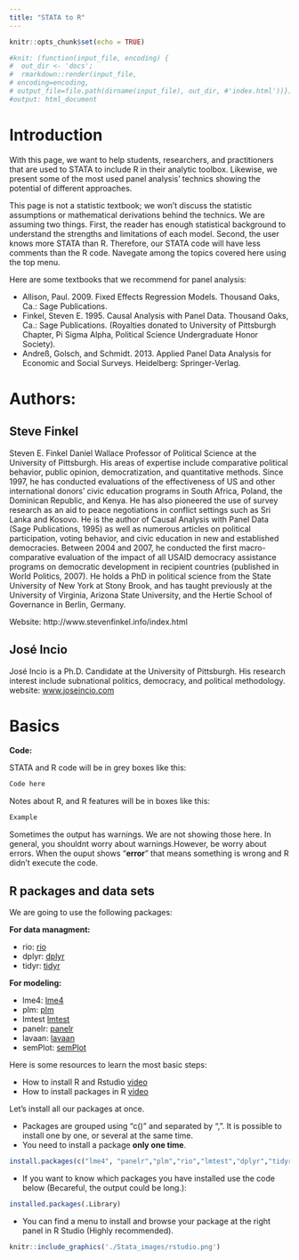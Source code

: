 ```yaml
---
title: "STATA to R"
---
```


```r
knitr::opts_chunk$set(echo = TRUE)
```

```r
#knit: (function(input_file, encoding) {
#  out_dir <- 'docs';
#  rmarkdown::render(input_file,
# encoding=encoding,
# output_file=file.path(dirname(input_file), out_dir, #'index.html'))})
#output: html_document
```

# Introduction <a name="introduction"></a>

With this page, we want to help students, researchers, and practitioners that are used to STATA to include R in their analytic toolbox. Likewise, we present some of the most used panel analysis' technics showing the potential of different approaches. 

This page is not a statistic textbook; we won't discuss the statistic assumptions or mathematical derivations behind the technics. We are assuming two things. First, the reader has enough statistical background to understand the strengths and limitations of each model. Second, the user knows more STATA than R. Therefore, our STATA code will have less comments than the R code. Navegate among the topics covered here using the top menu. 

Here are some textbooks that we recommend for panel analysis: 

  - Allison, Paul. 2009. Fixed Effects Regression Models. Thousand Oaks, Ca.: Sage Publications.
  - Finkel, Steven E. 1995. Causal Analysis with Panel Data. Thousand Oaks, Ca.: Sage Publications. (Royalties donated to University of Pittsburgh Chapter, Pi Sigma Alpha, Political Science Undergraduate Honor Society).
  - Andreß, Golsch, and Schmidt. 2013. Applied Panel Data Analysis for Economic and Social Surveys. Heidelberg: Springer-Verlag.
  
# Authors: 

## Steve Finkel

Steven E. Finkel Daniel Wallace Professor of Political Science at the University of Pittsburgh. His areas of expertise include comparative political behavior, public opinion, democratization, and quantitative methods. Since 1997, he has conducted evaluations of the effectiveness of US and other international donors' civic education programs in South Africa, Poland, the Dominican Republic, and Kenya. He has also pioneered the use of survey research as an aid to peace negotiations in conflict settings such as Sri Lanka and Kosovo. He is the author of Causal Analysis with Panel Data (Sage Publications, 1995) as well as numerous articles on political participation, voting behavior, and civic education in new and established democracies. Between 2004 and 2007, he conducted the first macro-comparative evaluation of the impact of all USAID democracy assistance programs on democratic development in recipient countries (published in World Politics, 2007). He holds a PhD in political science from the State University of New York at Stony Brook, and has taught previously at the University of Virginia, Arizona State University, and the Hertie School of Governance in Berlin, Germany.

Website: http://www.stevenfinkel.info/index.html

## José Incio

José Incio is a Ph.D. Candidate at the University of Pittsburgh. His research interest include subnational politics, democracy, and political methodology.
website: [www.joseincio.com](www.joseincio.com)


# Basics

**Code:** 

STATA and R code will be in grey boxes like this: 

```r
Code here 
```

Notes about R, and R features will be in boxes like this:

```r
Example
```

Sometimes the output has warnings. We are not showing those here. In general, you shouldnt worry about warnings.However, be worry about errors. When the ouput shows "**error**" that means something is wrong and R didn't execute the code. 

## R packages and data sets <a name="packages"></a>

We are going to use the following packages: 

**For data managment: **

- rio: [rio](https://cran.r-project.org/web/packages/rio/index.html "rio package")
- dplyr: [dplyr](https://cran.r-project.org/web/packages/dplyr/dplyr.pdf "dplyr package")
- tidyr: [tidyr](https://cran.r-project.org/web/packages/tidyr/index.html "dplyr package")

**For modeling: **

- lme4: [lme4](https://cran.r-project.org/web/packages/lme4/lme4.pdf "lme4 package")
- plm: [plm](https://cran.r-project.org/web/packages/plm/plm.pdf "plm package")
- lmtest [lmtest](https://cran.r-project.org/web/packages/lmtest/index.html "lmtest")
- panelr: [panelr](https://cran.r-project.org/web/packages/panelr/index.html "panelr package")
- lavaan: [lavaan](https://cran.r-project.org/web/packages/lavann/index.html "lavann package")
- semPlot: [semPlot](https://cran.r-project.org/web/packages/lavann/index.html "semPlot package")

Here is some resources to learn the most basic steps:

  - How to install R and Rstudio [video](https://www.youtube.com/watch?v=orjLGFmx6l4 "install")
  - How to install packages in R [video]( https://www.youtube.com/watch?v=Fyy9Eqp2AA0 "packages")


Let's install all our packages at once.

- Packages are grouped using "c()" and separated by ",". It is possible to install one by one, or several at the same time.
- You need to install a package **only one time**.

```r
install.packages(c("lme4", "panelr","plm","rio","lmtest","dplyr","tidyr", "lavaan","semPlot"))
```


- If you want to know which packages you have installed use the code below (Becareful, the output could be long.):

```r
installed.packages(.Library)
```

- You can find a menu to install and browse your package at the right panel in R Studio (Highly recommended).

```r
knitr::include_graphics('./Stata_images/rstudio.png')
```


